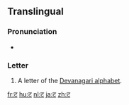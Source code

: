 {{Devanagari character info|hex=91f|name=DEVANAGARI LETTER TTA|image=[[File:Deva-ट-order.gif|100px]]}}
{{also|द|ढ|ਟ}}
==Translingual==

===Pronunciation===
* {{IPA|/ʈə/|lang=mul}}

===Letter===
{{mul-Deva|ṭa}}

# A letter of the [[Devanagari alphabet]].

[[fr:ट]]
[[hu:ट]]
[[nl:ट]]
[[ja:ट]]
[[zh:ट]]